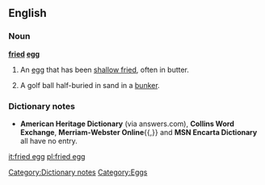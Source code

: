 ==English==

===Noun===
{{wikipedia}}
'''[[fried]] [[egg]]'''

# An [[egg]] that has been [[shallow fry|shallow fried]], often in butter.
# {{golf}} A golf ball half-buried in sand in a [[bunker]].

===Dictionary notes===
*'''American Heritage Dictionary''' (via answers.com), '''Collins Word Exchange''', '''Merriam-Webster Online'''{{,}} and '''MSN Encarta Dictionary''' all have no entry.

[[Category:Dictionary notes]]
[[Category:Eggs]]

[[it:fried egg]]
[[pl:fried egg]]
